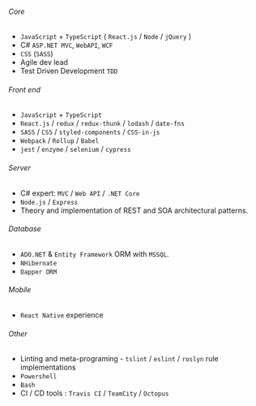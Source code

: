 ###### Core

- `JavaScript` + `TypeScript` ( `React.js` / `Node` / `jQuery` )
- C# `ASP.NET MVC`, `WebAPI`, `WCF`
- `CSS` (`SASS`)
- Agile dev lead
- Test Driven Development `TDD`

###### Front end

- `JavaScript` + `TypeScript`
- `React.js` / `redux` / `redux-thunk` / `lodash` / `date-fns`
- `SASS` / `CSS` / `styled-components` / `CSS-in-js`
- `Webpack` / `Rollup` / `Babel`
- `jest` / `enzyme` / `selenium` / `cypress`

###### Server

- C# expert: `MVC` / `Web API` / `.NET Core`
- `Node.js` / `Express`
- Theory and implementation of REST and SOA architectural patterns.

###### Database

- `ADO.NET` & `Entity Framework` ORM with `MSSQL`.
- `NHibernate`
- `Dapper ORM`

###### Mobile

- `React Native` experience

###### Other

- Linting and meta-programing - `tslint` / `eslint` / `roslyn` rule implementations
- `Powershell`
- `Bash`
- CI / CD tools : `Travis CI` / `TeamCity` / `Octopus`

